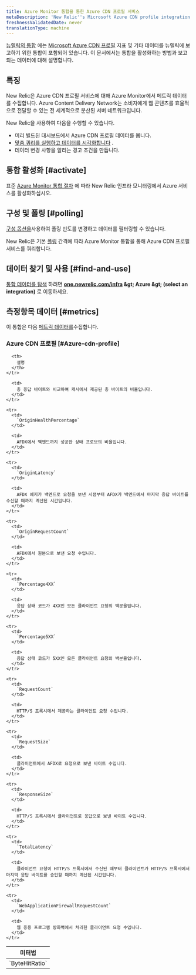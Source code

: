 ```yaml
---
title: Azure Monitor 통합을 통한 Azure CDN 프로필 서비스
metaDescription: 'New Relic''s Microsoft Azure CDN profile integration: what data it reports and how to enable it.'
freshnessValidatedDate: never
translationType: machine
---
```


[뉴렐릭의 통합](/docs/infrastructure/introduction-infra-monitoring) 에는 [Microsoft Azure CDN 프로필](https://azure.microsoft.com/en-us/services/cdn/) 지표 및 기타 데이터를 뉴렐릭에 보고하기 위한 통합이 포함되어 있습니다. 이 문서에서는 통합을 활성화하는 방법과 보고되는 데이터에 대해 설명합니다.

## 특징

New Relic은 Azure CDN 프로필 서비스에 대해 Azure Monitor에서 메트릭 데이터를 수집합니다. Azure Content Delivery Network는 소비자에게 웹 콘텐츠를 효율적으로 전달할 수 있는 전 세계적으로 분산된 서버 네트워크입니다.

New Relic을 사용하여 다음을 수행할 수 있습니다.

* 미리 빌드된 대시보드에서 Azure CDN 프로필 데이터를 봅니다.
* [맞춤 쿼리를 실행하고 데이터를 시각화합니다](/docs/infrastructure/integrations-getting-started/getting-started/use-integration-data-new-relic-insights) .
* 데이터 변경 사항을 알리는 경고 조건을 만듭니다.

## 통합 활성화 [#activate]

표준 [Azure Monitor 통합 절차](/docs/infrastructure/microsoft-azure-integrations/azure-integrations-list/azure-monitor) 에 따라 New Relic 인프라 모니터링에서 Azure 서비스를 활성화하십시오.

## 구성 및 폴링 [#polling]

[구성 옵션을](/docs/infrastructure/microsoft-azure-integrations/azure-integrations-list/azure-monitor/#settings)사용하여 폴링 빈도를 변경하고 데이터를 필터링할 수 있습니다.

New Relic은 기본 [폴링](/docs/infrastructure/microsoft-azure-integrations/azure-integrations-list/azure-monitor/#settings) 간격에 따라 Azure Monitor 통합을 통해 Azure CDN 프로필 서비스를 쿼리합니다.

## 데이터 찾기 및 사용 [#find-and-use]

[통합 데이터를 탐색](/docs/infrastructure/integrations/find-use-infrastructure-integration-data) 하려면 <DNT>**[one.newrelic.com/infra](https://one.newrelic.com/infra) &amp;gt; Azure &amp;gt; (select an integration)**</DNT> 로 이동하세요.

## 측정항목 데이터 [#metrics]

이 통합은 다음 [메트릭 데이터를](/docs/infrastructure/integrations-getting-started/getting-started/understand-integration-data-data-types#metric)수집합니다.

### Azure CDN 프로필 [#Azure-cdn-profile]

<table>
  <thead>
    <tr>
      <th style={{ width: "300px" }}>
        미터법
      </th>

      <th>
        설명
      </th>
    </tr>
  </thead>

  <tbody>
    <tr>
      <td>
        `ByteHitRatio`
      </td>

      <td>
        총 응답 바이트와 비교하여 캐시에서 제공된 총 바이트의 비율입니다.
      </td>
    </tr>

    <tr>
      <td>
        `OriginHealthPercentage`
      </td>

      <td>
        AFDX에서 백엔드까지 성공한 상태 프로브의 비율입니다.
      </td>
    </tr>

    <tr>
      <td>
        `OriginLatency`
      </td>

      <td>
        AFDX 에지가 백엔드로 요청을 보낸 시점부터 AFDX가 백엔드에서 마지막 응답 바이트를 수신할 때까지 계산된 시간입니다.
      </td>
    </tr>

    <tr>
      <td>
        `OriginRequestCount`
      </td>

      <td>
        AFDX에서 원본으로 보낸 요청 수입니다.
      </td>
    </tr>

    <tr>
      <td>
        `Percentage4XX`
      </td>

      <td>
        응답 상태 코드가 4XX인 모든 클라이언트 요청의 백분율입니다.
      </td>
    </tr>

    <tr>
      <td>
        `Percentage5XX`
      </td>

      <td>
        응답 상태 코드가 5XX인 모든 클라이언트 요청의 백분율입니다.
      </td>
    </tr>

    <tr>
      <td>
        `RequestCount`
      </td>

      <td>
        HTTP/S 프록시에서 제공하는 클라이언트 요청 수입니다.
      </td>
    </tr>

    <tr>
      <td>
        `RequestSize`
      </td>

      <td>
        클라이언트에서 AFDX로 요청으로 보낸 바이트 수입니다.
      </td>
    </tr>

    <tr>
      <td>
        `ResponseSize`
      </td>

      <td>
        HTTP/S 프록시에서 클라이언트로 응답으로 보낸 바이트 수입니다.
      </td>
    </tr>

    <tr>
      <td>
        `TotalLatency`
      </td>

      <td>
        클라이언트 요청이 HTTP/S 프록시에서 수신된 때부터 클라이언트가 HTTP/S 프록시에서 마지막 응답 바이트를 승인할 때까지 계산된 시간입니다.
      </td>
    </tr>

    <tr>
      <td>
        `WebApplicationFirewallRequestCount`
      </td>

      <td>
        웹 응용 프로그램 방화벽에서 처리한 클라이언트 요청 수입니다.
      </td>
    </tr>
  </tbody>
</table>